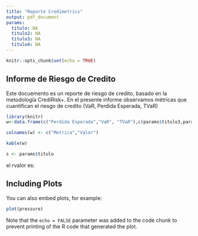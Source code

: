 ```yaml
---
title: "Reporte Credimetrics"
output: pdf_document
params:
  titulo: NA
  titulo2: NA
  titulo3: NA
  titulo4: NA
---
```


```r
knitr::opts_chunk$set(echo = TRUE)
```

##  Informe de Riesgo de Credito

Este docuemento es un reporte de riesgo de credito, basado en la metodología CrediRisk+. En el presente informe observamos métricas que cuantifican el riesgo de credito (VaR, Perdida Esperada, TVaR)


```r
library(knitr)
w<-data.frame(c("Perdida Esperada","VaR", "TVaR"),c(params$titulo3,params$titulo2,params$titulo4))

colnames(w) <- c("Metrica","Valor")

kable(w)

```


```r
s <- params$titulo

```

el rvalor es: 


## Including Plots

You can also embed plots, for example:

```r
plot(pressure)
```

Note that the `echo = FALSE` parameter was added to the code chunk to prevent printing of the R code that generated the plot.
